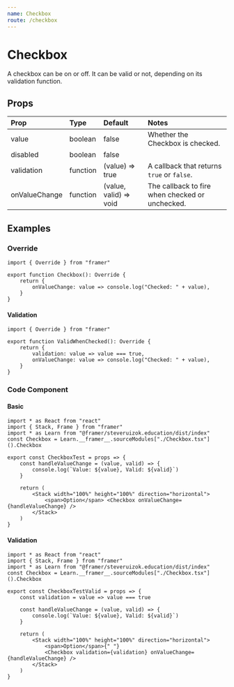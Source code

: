 ```yaml
---
name: Checkbox
route: /checkbox
---
```


# Checkbox

A checkbox can be on or off. It can be valid or not, depending on its validation function.

## Props

| Prop          | Type     | Default                | Notes                                           |
| :------------ | :------- | :--------------------- | :---------------------------------------------- |
| value         | boolean  | false                  | Whether the Checkbox is checked.                |
| disabled      | boolean  | false                  |
| validation    | function | (value) => true        | A callback that returns `true` or `false`.      |
| onValueChange | function | (value, valid) => void | The callback to fire when checked or unchecked. |

## Examples

### Override

```tsx
import { Override } from "framer"

export function Checkbox(): Override {
	return {
		onValueChange: value => console.log("Checked: " + value),
	}
}
```

#### Validation

```tsx
import { Override } from "framer"

export function ValidWhenChecked(): Override {
	return {
		validation: value => value === true,
		onValueChange: value => console.log("Checked: " + value),
	}
}
```

### Code Component

#### Basic

```tsx
import * as React from "react"
import { Stack, Frame } from "framer"
import * as Learn from "@framer/steveruizok.education/dist/index"
const Checkbox = Learn.__framer__.sourceModules["./Checkbox.tsx"]().Checkbox

export const CheckboxTest = props => {
	const handleValueChange = (value, valid) => {
		console.log(`Value: ${value}, Valid: ${valid}`)
	}

	return (
		<Stack width="100%" height="100%" direction="horizontal">
			<span>Option</span> <Checkbox onValueChange={handleValueChange} />
		</Stack>
	)
}
```

#### Validation

```tsx
import * as React from "react"
import { Stack, Frame } from "framer"
import * as Learn from "@framer/steveruizok.education/dist/index"
const Checkbox = Learn.__framer__.sourceModules["./Checkbox.tsx"]().Checkbox

export const CheckboxTestValid = props => {
	const validation = value => value === true

	const handleValueChange = (value, valid) => {
		console.log(`Value: ${value}, Valid: ${valid}`)
	}

	return (
		<Stack width="100%" height="100%" direction="horizontal">
			<span>Option</span>{" "}
			<Checkbox validation={validation} onValueChange={handleValueChange} />
		</Stack>
	)
}
```
